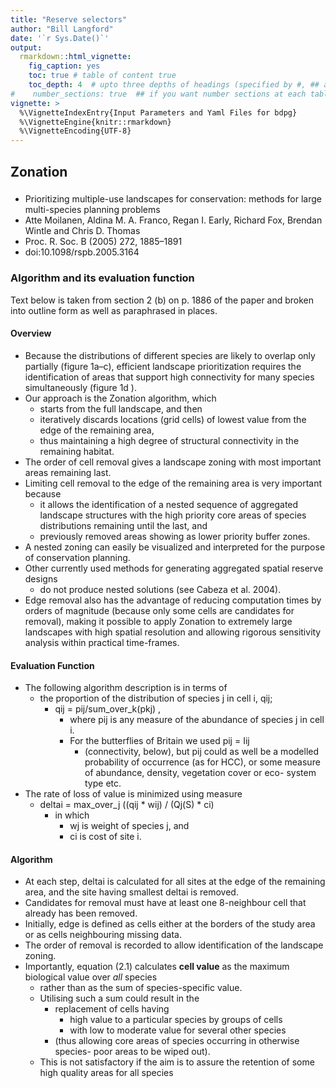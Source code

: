 ```yaml
---
title: "Reserve selectors"
author: "Bill Langford"
date: '`r Sys.Date()`'
output:
  rmarkdown::html_vignette:
    fig_caption: yes
    toc: true # table of content true
    toc_depth: 4  # upto three depths of headings (specified by #, ## and ###)
#    number_sections: true  ## if you want number sections at each table header
vignette: >
  %\VignetteIndexEntry{Input Parameters and Yaml Files for bdpg}
  %\VignetteEngine{knitr::rmarkdown}
  %\VignetteEncoding{UTF-8}
---
```



## Zonation 

### 
- Prioritizing multiple-use landscapes for conservation: methods for large multi-species planning problems
- Atte Moilanen, Aldina M. A. Franco, Regan I. Early, Richard Fox, Brendan Wintle and Chris D. Thomas
- Proc. R. Soc. B (2005) 272, 1885–1891 
- doi:10.1098/rspb.2005.3164
    
### Algorithm and its evaluation function 

Text below is taken from section 2 (b) on p. 1886 of the paper and broken into outline form as well as paraphrased in places.

#### Overview

- Because the distributions of different species are likely to overlap only partially (figure 1a–c), efficient landscape prioritization requires the identification of areas that support high connectivity for many species simultaneously (figure 1d ). 
- Our approach is the Zonation algorithm, which 
    - starts from the full landscape, and then 
    - iteratively discards locations (grid cells) of lowest value from the edge of the remaining area, 
    - thus maintaining a high degree of structural connectivity in the remaining habitat. 
- The order of cell removal gives a landscape zoning with most important areas remaining last. 
- Limiting cell removal to the edge of the remaining area is very important because
    - it allows the identification of a nested sequence of aggregated landscape structures with the high priority core areas of species distributions remaining until the last, and 
    - previously removed areas showing as lower priority buffer zones. 
- A nested zoning can easily be visualized and interpreted for the purpose of conservation planning. 
- Other currently used methods for generating aggregated spatial reserve designs 
    - do not produce nested solutions (see Cabeza et al. 2004). 
- Edge removal also has the advantage of reducing computation times by orders of magnitude (because only some cells are candidates for removal), making it possible to apply Zonation to extremely large landscapes with high spatial resolution and allowing rigorous sensitivity analysis within practical time-frames.

#### Evaluation Function

- The following algorithm description is in terms of 
    - the proportion of the distribution of species j in cell i, qij; 
        - qij = pij/sum_over_k(pkj) , 
            - where pij is any measure of the abundance of species j in cell i. 
            - For the butterflies of Britain we used pij = Iij 
                - (connectivity, below), but pij could as well be a modelled probability of occurrence (as for HCC), or some measure of abundance, density, vegetation cover or eco- system type etc.
- The rate of loss of value is minimized using measure
    - deltai = max_over_j ((qij \* wij) / (Qj(S) \* ci)
        - in which 
            - wj is weight of species j, and 
            - ci is cost of site i. 

#### Algorithm

- At each step, deltai is calculated for all sites at the edge of the remaining area, and the site having smallest deltai is removed. 
- Candidates for removal must have at least one 8-neighbour cell that already has been removed. 
- Initially, edge is defined as cells either at the borders of the study area or as cells neighbouring missing data. 
- The order of removal is recorded to allow identification of the landscape zoning.
- Importantly, equation (2.1) calculates **cell value** as the maximum biological value over *all* species 
    - rather than as the sum of species-specific value. 
    - Utilising such a sum could result in the 
        - replacement of cells having 
            - high value to a particular species by groups of cells 
            - with low to moderate value for several other species 
        - (thus allowing core areas of species occurring in otherwise species- poor areas to be wiped out). 
    - This is not satisfactory if the aim is to assure the retention of some high quality areas for all species


